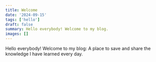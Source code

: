 ```yaml
---
title: Welcome
date: '2024-09-15'
tags: ['hello']
draft: false
summary: Hello everybody! Welcome to my blog.
images: []
---
```


Hello everybody! Welcome to my blog: A place to save and share the knowledge I have learned every day.
